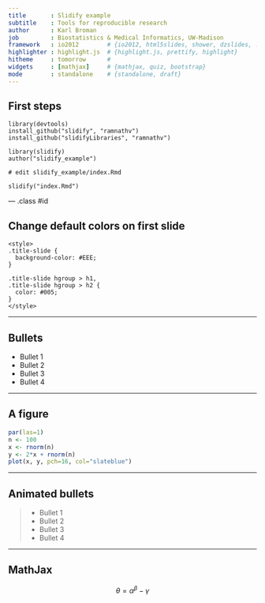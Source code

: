 ```yaml
---
title       : Slidify example
subtitle    : Tools for reproducible research
author      : Karl Broman
job         : Biostatistics & Medical Informatics, UW-Madison
framework   : io2012        # {io2012, html5slides, shower, dzslides, ...}
highlighter : highlight.js  # {highlight.js, prettify, highlight}
hitheme     : tomorrow      # 
widgets     : [mathjax]     # {mathjax, quiz, bootstrap}
mode        : standalone    # {standalone, draft}
---
```


<style>
.title-slide {
  background-color: #EEE;
}
  
.title-slide hgroup > h1, 
.title-slide hgroup > h2 {
  color: #005;
}
</style>

## First steps

    library(devtools)
    install_github("slidify", "ramnathv")
    install_github("slidifyLibraries", "ramnathv")

    library(slidify)
    author("slidify_example")

    # edit slidify_example/index.Rmd

    slidify("index.Rmd")

--- .class #id 

## Change default colors on first slide

    <style>
    .title-slide {
      background-color: #EEE;
    }
  
    .title-slide hgroup > h1, 
    .title-slide hgroup > h2 {
      color: #005;
    }
    </style>


---

## Bullets

- Bullet 1
- Bullet 2
- Bullet 3
- Bullet 4

---

## A figure

```r
par(las=1)
n <- 100
x <- rnorm(n)
y <- 2*x + rnorm(n)
plot(x, y, pch=16, col="slateblue")
```

---

## Animated bullets

> - Bullet 1
> - Bullet 2
> - Bullet 3
> - Bullet 4

---

## MathJax


$$ \theta = \alpha^\beta - \gamma $$
